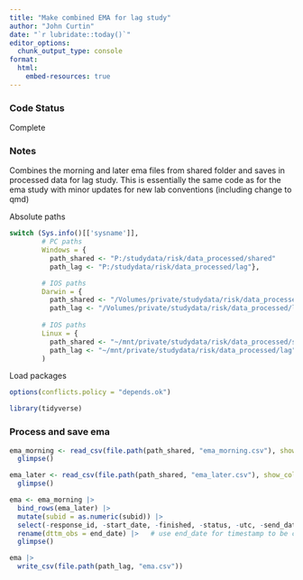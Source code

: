 ```yaml
---
title: "Make combined EMA for lag study"
author: "John Curtin"
date: "`r lubridate::today()`"
editor_options: 
  chunk_output_type: console
format:
  html:
    embed-resources: true
---
```


### Code Status

Complete

### Notes

Combines the morning and later ema files from shared folder and saves in processed data for lag study.  This is essentially the same code as for the ema study with minor updates for new lab conventions (including change to qmd)


Absolute paths
```r
switch (Sys.info()[['sysname']],
        # PC paths
        Windows = {
          path_shared <- "P:/studydata/risk/data_processed/shared"
          path_lag <- "P:/studydata/risk/data_processed/lag"},

        # IOS paths
        Darwin = {
          path_shared <- "/Volumes/private/studydata/risk/data_processed/shared"
          path_lag <- "/Volumes/private/studydata/risk/data_processed/lag"},
        
        # IOS paths
        Linux = {
          path_shared <- "~/mnt/private/studydata/risk/data_processed/shared"
          path_lag <- "~/mnt/private/studydata/risk/data_processed/lag"}
        )
```

Load packages
```r
options(conflicts.policy = "depends.ok")

library(tidyverse)
```


### Process and save ema
```r
ema_morning <- read_csv(file.path(path_shared, "ema_morning.csv"), show_col_types = FALSE)  |> 
  glimpse()

ema_later <- read_csv(file.path(path_shared, "ema_later.csv"), show_col_types = FALSE) |> 
  glimpse()
```

```r
ema <- ema_morning |> 
  bind_rows(ema_later) |> 
  mutate(subid = as.numeric(subid)) |> 
  select(-response_id, -start_date, -finished, -status, -utc, -send_date, -send_time) |> 
  rename(dttm_obs = end_date) |>   # use end_date for timestamp to be certain features occur before labels
  glimpse()
```


```r
ema |> 
  write_csv(file.path(path_lag, "ema.csv"))
```
